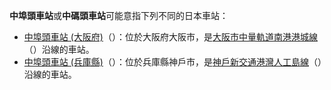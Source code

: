 '''中埠頭車站'''或'''中碼頭車站'''可能意指下列不同的日本車站：

* [[中埠頭車站_(大阪府)|中埠頭車站 (大阪府)]]（{{lang|ja|中ふ頭駅}}）：位於大阪府大阪市，是[[大阪市中量軌道|大阪市中量軌道]][[南港港城線|南港港城線]]（{{lang|ja|南港ポートタウン線}}）沿線的車站。
* [[中埠頭車站_(兵庫縣)|中埠頭車站 (兵庫縣)]]（{{lang|ja|中埠頭駅}}）：位於兵庫縣神戶市，是[[神戶新交通|神戶新交通]][[港灣人工島線|港灣人工島線]]（{{lang|ja|神戸新交通ポートアイランド線}}）沿線的車站。
{{disambig|Cat=五字車站名消歧義}}